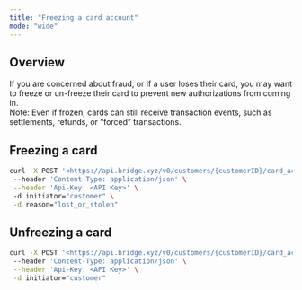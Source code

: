 ```yaml
---
title: "Freezing a card account"
mode: "wide"
---
```


## **Overview**

If you are concerned about fraud, or if a user loses their card, you may want to freeze or un-freeze their card to prevent new authorizations from coming in.\
Note: Even if frozen, cards can still receive transaction events, such as settlements, refunds, or “forced” transactions.

## **Freezing a card**

```bash
curl -X POST '<https://api.bridge.xyz/v0/customers/{customerID}/card_accounts/{cardAccountID}/freeze'>  
 --header 'Content-Type: application/json' \
 --header 'Api-Key: <API Key>' \ 
 -d initiator="customer" \
 -d reason="lost_or_stolen"
```

## **Unfreezing a card**

```bash
curl -X POST '<https://api.bridge.xyz/v0/customers/{customerID}/card_accounts/{cardAccountID}/unfreeze'>  
 --header 'Content-Type: application/json' \
 --header 'Api-Key: <API Key>' \
 -d initiator="customer" 
```